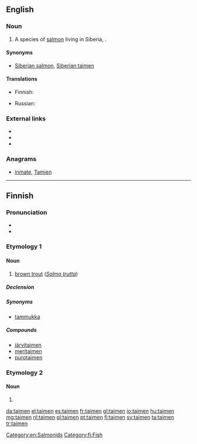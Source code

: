 ==English==
{{rfi}}

===Noun===
{{en-noun}}

# A species of [[salmon]] living in Siberia, {{taxlink|Hucho taimen|species|noshow=1}}.

====Synonyms====
* [[Siberian salmon]], [[Siberian taimen]]

====Translations====
{{trans-top|''Hucho taimen''}}
* Finnish: {{t|fi|siperianjokilohi}}
{{trans-mid}}
* Russian: {{t+|ru|тайме́нь|m}}
{{trans-bottom}}

===External links===
* {{pedia|Hucho taimen}}
* {{specieslite|Hucho taimen}}
* {{comcatlite|Hucho taimen}}

===Anagrams===
* [[inmate#English|inmate]], [[Tamien#English|Tamien]]
[[Category:en:Salmonids]]

----

==Finnish==

===Pronunciation===
* {{IPA|lang=fi|[ˈt̪ɑime̞n]}}
* {{hyphenation|tai|men|lang=fi}}

===Etymology 1===
{{rfe|lang=fi}}
{{wikipedia|lang=fi}}

====Noun====
{{head|fi|noun}}

# [[brown trout]] (''[[Salmo trutta]]'')

=====Declension=====
{{fi-decl-sisar|taim|||en|a}}

=====Synonyms=====
* [[tammukka]]

=====Compounds=====
* [[järvitaimen]]
* [[meritaimen]]
* [[purotaimen]]

===Etymology 2===

====Noun====
{{head|fi|noun form}}

# {{fi-form of|case=genitive|pl=singular|taimi}}

[[Category:fi:Fish]]

[[da:taimen]]
[[el:taimen]]
[[es:taimen]]
[[fr:taimen]]
[[gl:taimen]]
[[io:taimen]]
[[hu:taimen]]
[[mg:taimen]]
[[nl:taimen]]
[[pl:taimen]]
[[pt:taimen]]
[[fi:taimen]]
[[sv:taimen]]
[[ta:taimen]]
[[tr:taimen]]
